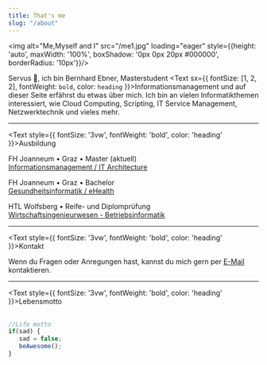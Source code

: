 ```yaml
---
title: That's me
slug: "/about"
---
```

<img alt="Me,Myself and I" src="/me1.jpg"
           loading="eager"
           style={{height: 'auto',
                  maxWidth: '100%',
                  boxShadow: '0px 0px 20px #000000',
                  borderRadius: '10px'}}/>

Servus 👋, ich bin Bernhard Ebner, Masterstudent <Text sx={{ fontSize: [1, 2, 2], fontWeight: `bold`, color: `heading` }}>Informationsmanagement</Text>
und auf dieser Seite erfährst du etwas über mich.
Ich bin an vielen Informatikthemen interessiert, wie Cloud Computing, Scripting, IT Service Management, Netzwerktechnik und vieles mehr.

<hr/>

<Text style={{ fontSize: '3vw', fontWeight: 'bold', color: 'heading' }}>Ausbildung</Text>

FH Joanneum • Graz • Master (aktuell)<br/><a href="https://www.fh-joanneum.at/it-architecture/master/" target="_blank">Informationsmanagement / IT Architecture</a>

FH Joanneum • Graz • Bachelor <br/><a href="https://www.fh-joanneum.at/gesundheitsinformatik/bachelor/" target="_blank">Gesundheitsinformatik / eHealth</a>

HTL Wolfsberg • Reife- und Diplomprüfung <br/><a href="https://www.htl-wolfsberg.at/ausbildung.html#Betriebsinformatik" target="_blank">Wirtschaftsingenieurwesen - Betriebsinformatik</a>

<hr/>

<Text style={{ fontSize: '3vw', fontWeight: 'bold', color: 'heading' }}>Kontakt</Text>

Wenn du Fragen oder Anregungen hast, kannst du mich gern per [E-Mail](mailto:ebner.bernhard98@gmx.at?subject=Anfrage%20(Website)) kontaktieren.

<hr/>

<Text style={{ fontSize: '3vw', fontWeight: 'bold', color: 'heading' }}>Lebensmotto</Text>
<br/><br/>

```js
//Life motto
if(sad) {
   sad = false;
   beAwesome();
}
```